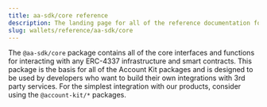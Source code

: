 ```yaml
---
title: aa-sdk/core reference
description: The landing page for all of the reference documentation for @aa-sdk/core
slug: wallets/reference/aa-sdk/core
---
```


The `@aa-sdk/core` package contains all of the core interfaces and functions for interacting with any ERC-4337 infrastructure and smart contracts. This package is the
basis for all of the Account Kit packages and is designed to be used by developers who want to build their own integrations with 3rd party services. For the simplest integration
with our products, consider using the `@account-kit/*` packages.
